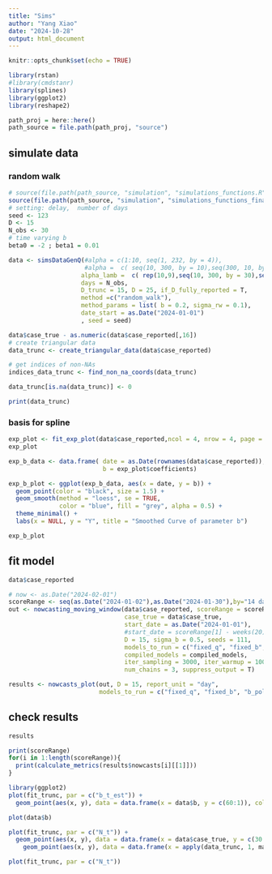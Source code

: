 ```yaml
---
title: "Sims"
author: "Yang Xiao"
date: "2024-10-28"
output: html_document
---
```


```r
knitr::opts_chunk$set(echo = TRUE)

library(rstan)
#library(cmdstanr)
library(splines)
library(ggplot2)
library(reshape2)
```


```r
path_proj = here::here()
path_source = file.path(path_proj, "source")
```



## simulate data

### random walk
```r
# source(file.path(path_source, "simulation", "simulations_functions.R"))
source(file.path(path_source, "simulation", "simulations_functions_final.R"))
# setting: delay,  number of days
seed <- 123
D <- 15
N_obs <- 30
# time varying b
beta0 = -2 ; beta1 = 0.01

data <- simsDataGenQ(#alpha = c(1:10, seq(1, 232, by = 4)),
                     #alpha =  c( seq(10, 300, by = 10),seq(300, 10, by = -10)),
                    alpha_lamb =  c( rep(10,9),seq(10, 300, by = 30),seq(310, 0, by = -60),rep(10,5)), beta_lamb = 0.5,
                    days = N_obs, 
                    D_trunc = 15, D = 25, if_D_fully_reported = T,
                    method =c("random_walk"),
                    method_params = list( b = 0.2, sigma_rw = 0.1),
                    date_start = as.Date("2024-01-01") 
                    , seed = seed)

data$case_true - as.numeric(data$case_reported[,16])
# create triangular data
data_trunc <- create_triangular_data(data$case_reported)

# get indices of non-NAs 
indices_data_trunc <- find_non_na_coords(data_trunc)

data_trunc[is.na(data_trunc)] <- 0  

print(data_trunc)

```

### basis for spline

```r

exp_plot <- fit_exp_plot(data$case_reported,ncol = 4, nrow = 4, page = c(1:page_num), if_fit = T)
exp_plot
```
```r
exp_b_data <- data.frame( date = as.Date(rownames(data$case_reported)),
                          b = exp_plot$coefficients)

exp_b_plot <- ggplot(exp_b_data, aes(x = date, y = b)) +
  geom_point(color = "black", size = 1.5) +       
  geom_smooth(method = "loess", se = TRUE,        
              color = "blue", fill = "grey", alpha = 0.5) +
  theme_minimal() +
  labs(x = NULL, y = "Y", title = "Smoothed Curve of parameter b")

exp_b_plot
```


## fit model
```r
data$case_reported

# now <- as.Date("2024-02-01")
scoreRange <- seq(as.Date("2024-01-02"),as.Date("2024-01-30"),by="14 day")
out <- nowcasting_moving_window(data$case_reported, scoreRange = scoreRange, 
                                case_true = data$case_true,
                                start_date = as.Date("2024-01-01"),
                                #start_date = scoreRange[1] - weeks(20),
                                D = 15, sigma_b = 0.5, seeds = 111,
                                models_to_run = c("fixed_q", "fixed_b", "b_poly","b_spline"),
                                compiled_models = compiled_models,
                                iter_sampling = 3000, iter_warmup = 1000, refresh = 500,
                                num_chains = 3, suppress_output = T)

results <- nowcasts_plot(out, D = 15, report_unit = "day", 
                         models_to_run = c("fixed_q", "fixed_b", "b_poly", "b_spline"))
```


## check results
```r
results
```

```r
print(scoreRange)
for(i in 1:length(scoreRange)){
  print(calculate_metrics(results$nowcasts[i][[1]]))
}
```

```r
library(ggplot2)
plot(fit_trunc, par = c("b_t_est")) +
  geom_point(aes(x, y), data = data.frame(x = data$b, y = c(60:1)), color = "blue")

```

```r
plot(data$b)
```

```r
plot(fit_trunc, par = c("N_t")) +
  geom_point(aes(x, y), data = data.frame(x = data$case_true, y = c(30:1)), color = "blue")+
    geom_point(aes(x, y), data = data.frame(x = apply(data_trunc, 1, max), y = c(30:1)), color = "green")
```

```r
plot(fit_trunc, par = c("N_t"))
```

